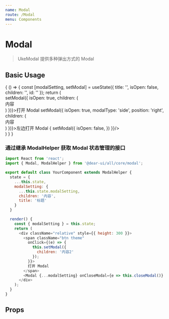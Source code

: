 ```yaml
---
name: Modal
route: /Modal
menu: Components
---
```



# Modal

> UkeModal 提供多种弹出方式的 Modal

## Basic Usage

<Playground>
  {
    () => {
      const [modalSetting, setModal] = useState({
        title: '',
        isOpen: false,
        children: '',
        id: ''
      });
      return (
        <div style={{height: 300, position: 'relative'}}>
          <span className="btn theme flat"
            onClick={e => setModal({
              isOpen: true,
              children: (
                <div className="p20">内容</div>
              )
            })}>打开 Modal</span>
          <span className="btn red flat ml10"
            onClick={e => setModal({
              isOpen: true,
              modalType: 'side',
              position: 'right',
              children: (
                <div className="p20">内容</div>
              )
            })}>左边打开 Modal</span>
          <Modal {...modalSetting} onCloseModal={e => {
            setModal({
              isOpen: false,
            })
          }}/>
        </div>
      )
    }
  }
</Playground>

### 通过继承 ModalHelper 获取 Modal 状态管理的接口

```js
import React from 'react';
import { Modal, ModalHelper } from '@dear-ui/all/core/modal';

export default class YourComponent extends ModalHelper {
  state = {
    ...this.state,
    modalSetting: {
      ...this.state.modalSetting,
      children: '内容',
      title: '标题'
    }
  }

  render() {
    const { modalSetting } = this.state;
    return (
      <div className="relative" style={{ height: 300 }}>
        <span className="btn theme"
          onClick={(e) => {
            this.setModal({
              children: '内容2'
            });
          }}>
          打开 Modal
        </span>
        <Modal {...modalSetting} onCloseModal={e => this.closeModal()} />
      </div>
    );
  }
}
```

## Props

<Props of={Modal} />
